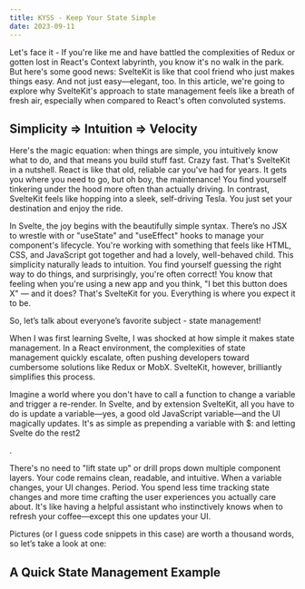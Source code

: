 ```yaml
---
title: KYSS - Keep Your State Simple
date: 2023-09-11
---
```


Let's face it - If you're like me and have battled the complexities of Redux or gotten lost in React's Context labyrinth, you know it's no walk in the park. But here's some good news: SvelteKit is like that cool friend who just makes things easy. And not just easy—elegant, too. In this article, we're going to explore why SvelteKit's approach to state management feels like a breath of fresh air, especially when compared to React's often convoluted systems.

## Simplicity ⇒ Intuition ⇒ Velocity

Here's the magic equation: when things are simple, you intuitively know what to do, and that means you build stuff fast. Crazy fast. That's SvelteKit in a nutshell. React is like that old, reliable car you've had for years. It gets you where you need to go, but oh boy, the maintenance! You find yourself tinkering under the hood more often than actually driving. In contrast, SvelteKit feels like hopping into a sleek, self-driving Tesla. You just set your destination and enjoy the ride.

In Svelte, the joy begins with the beautifully simple syntax. There’s no JSX to wrestle with or "useState" and "useEffect" hooks to manage your component's lifecycle. You're working with something that feels like HTML, CSS, and JavaScript got together and had a lovely, well-behaved child. This simplicity naturally leads to intuition. You find yourself guessing the right way to do things, and surprisingly, you're often correct! You know that feeling when you're using a new app and you think, "I bet this button does X" — and it does? That's SvelteKit for you. Everything is where you expect it to be.

So, let’s talk about everyone’s favorite subject - state management!

When I was first learning Svelte, I was shocked at how simple it makes state management. In a React environment, the complexities of state management quickly escalate, often pushing developers toward cumbersome solutions like Redux or MobX. SvelteKit, however, brilliantly simplifies this process.

Imagine a world where you don't have to call a function to change a variable and trigger a re-render. In Svelte, and by extension SvelteKit, all you have to do is update a variable—yes, a good old JavaScript variable—and the UI magically updates. It's as simple as prepending a variable with $: and letting Svelte do the rest2 

.

There's no need to "lift state up" or drill props down multiple component layers. Your code remains clean, readable, and intuitive. When a variable changes, your UI changes. Period. You spend less time tracking state changes and more time crafting the user experiences you actually care about. It's like having a helpful assistant who instinctively knows when to refresh your coffee—except this one updates your UI.

Pictures (or I guess code snippets in this case) are worth a thousand words, so let’s take a look at one:

## A Quick State Management Example
